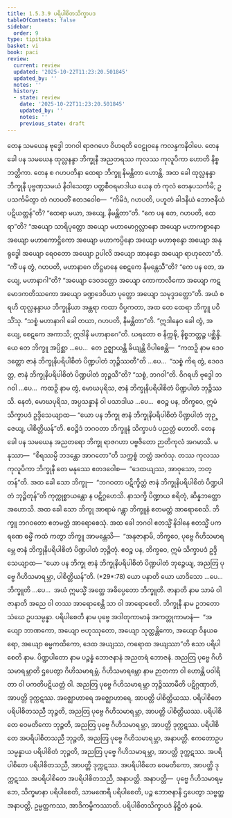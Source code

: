 ```yaml
---
title: 1.5.3.9 ပရိပါစိတသိက္ခာပဒ
tableOfContents: false
sidebar:
  order: 9
type: tipitaka
basket: vi
book: paci
review:
  current: review
  updated: '2025-10-22T11:23:20.501845'
  updated_by: ''
  notes: ''
  history:
  - state: review
    date: '2025-10-22T11:23:20.501845'
    updated_by: ''
    notes: ''
    previous_state: draft
---
```



<ReviewStatus review={frontmatter.review} showDetails={true} />

<HypothesisAnnotation frontmatter={frontmatter} />

<DynamicBreadcrumb />

<Division number="192" book="paci" e="ch" v="2" p="91">

<Paragraph number="629" book="paci">
တေန သမယေန ဗုဒ္ဓေါ ဘဂဝါ ရာဇဂဟေ ဝိဟရတိ ဝေဠုဝနေ ကလန္ဒကနိဝါပေ. တေန ခေါ ပန သမယေန ထုလ္လနန္ဒာ ဘိက္ခုနီ အညတရဿ ကုလဿ ကုလူပိကာ ဟောတိ နိစ္စဘတ္တိကာ. တေန စ ဂဟပတိနာ ထေရာ ဘိက္ခူ နိမန္တိတာ ဟောန္တိ. အထ ခေါ ထုလ္လနန္ဒာ ဘိက္ခုနီ ပုဗ္ဗဏှသမယံ နိဝါသေတွာ ပတ္တစီဝရမာဒါယ ယေန တံ ကုလံ တေနုပသင်္ကမိ; ဥပသင်္ကမိတွာ တံ ဂဟပတိံ ဧတဒဝေါစ—  “ကိမိဒံ, ဂဟပတိ, ပဟူတံ ခါဒနီယံ ဘောဇနီယံ ပဋိယတ္တန်”တိ? “ထေရာ မယာ, အယျေ, နိမန္တိတာ”တိ. “ကေ ပန တေ, ဂဟပတိ, ထေရာ”တိ? “အယျော သာရိပုတ္တော အယျော မဟာမောဂ္ဂလ္လာနော အယျော မဟာကစ္စာနော အယျော မဟာကောဋ္ဌိကော အယျော မဟာကပ္ပိနော အယျော မဟာစုန္ဒော အယျော အနုရုဒ္ဓေါ အယျော ရေဝတော အယျော ဥပါလိ အယျော အာနန္ဒော အယျော ရာဟုလော”တိ. “ကိံ ပန တွံ, ဂဟပတိ, မဟာနာဂေ တိဋ္ဌမာနေ စေဋကေ နိမန္တေသီ”တိ?
</Paragraph>

<Paragraph number="630" book="paci">
“ကေ ပန တေ, အယျေ, မဟာနာဂါ”တိ? “အယျော ဒေဝဒတ္တော အယျော ကောကာလိကော အယျော ကဋမောဒကတိဿကော အယျော ခဏ္ဍဒေဝိယာ ပုတ္တော အယျော သမုဒ္ဒဒတ္တော”တိ. အယံ စရဟိ ထုလ္လနန္ဒာယ ဘိက္ခုနိယာ အန္တရာ ကထာ ဝိပ္ပကတာ, အထ တေ ထေရာ ဘိက္ခူ ပဝိသိံသု. “သစ္စံ မဟာနာဂါ ခေါ တယာ, ဂဟပတိ, နိမန္တိတာ”တိ. “ဣဒါနေဝ ခေါ တွံ, အယျေ, စေဋကေ အကာသိ; ဣဒါနိ မဟာနာဂေ”တိ. ဃရတော စ နိက္ကဍ္ဎိ, နိစ္စဘတ္တဉ္စ ပစ္ဆိန္ဒိ.
</Paragraph>

<Paragraph number="631" book="paci">
ယေ တေ ဘိက္ခူ အပ္ပိစ္ဆာ …ပေ…  တေ ဥဇ္ဈာယန္တိ ခိယျန္တိ ဝိပါစေန္တိ—  “ကထဉှိ နာမ ဒေဝဒတ္တော ဇာနံ ဘိက္ခုနိပရိပါစိတံ ပိဏ္ဍပါတံ ဘုဉ္ဇိဿတီ”တိ …ပေ…  “သစ္စံ ကိရ တွံ, ဒေဝဒတ္တ, ဇာနံ ဘိက္ခုနိပရိပါစိတံ ပိဏ္ဍပါတံ ဘုဉ္ဇသီ”တိ? “သစ္စံ, ဘဂဝါ”တိ. ဝိဂရဟိ ဗုဒ္ဓေါ ဘဂဝါ …ပေ…  ကထဉှိ နာမ တွံ, မောဃပုရိသ, ဇာနံ ဘိက္ခုနိပရိပါစိတံ ပိဏ္ဍပါတံ ဘုဉ္ဇိဿသိ. နေတံ, မောဃပုရိသ, အပ္ပသန္နာနံ ဝါ ပသာဒါယ …ပေ…  ဧဝဉ္စ ပန, ဘိက္ခဝေ, ဣမံ သိက္ခာပဒံ ဥဒ္ဒိသေယျာထ—
</Paragraph>

<Paragraph number="632" book="paci">
<Emphasis>“ယော ပန ဘိက္ခု ဇာနံ ဘိက္ခုနိပရိပါစိတံ ပိဏ္ဍပါတံ ဘုဉ္ဇေယျ, ပါစိတ္တိယန်”</Emphasis>တိ.
</Paragraph>

<Paragraph number="633" book="paci">
ဧဝဉ္စိဒံ ဘဂဝတာ ဘိက္ခူနံ သိက္ခာပဒံ ပညတ္တံ ဟောတိ.
</Paragraph>

</Division>
<Division number="193" book="paci" e="ch" v="2" p="92">

<Paragraph number="634" book="paci">
တေန ခေါ ပန သမယေန အညတရော ဘိက္ခု ရာဇဂဟာ ပဗ္ဗဇိတော ဉာတိကုလံ အဂမာသိ. မနုဿာ—  “စိရဿမ္ပိ ဘဒန္တော အာဂတော”တိ သက္ကစ္စံ ဘတ္တံ အကံသု. တဿ ကုလဿ ကုလူပိကာ ဘိက္ခုနီ တေ မနုဿေ ဧတဒဝေါစ—  “ဒေထယျဿ, အာဝုသော, ဘတ္တန်”တိ. အထ ခေါ သော ဘိက္ခု—  “ဘဂဝတာ ပဋိက္ခိတ္တံ ဇာနံ ဘိက္ခုနိပရိပါစိတံ ပိဏ္ဍပါတံ ဘုဉ္ဇိတုန်”တိ ကုက္ကုစ္စာယန္တော န ပဋိဂ္ဂဟေသိ. နာသက္ခိ ပိဏ္ဍာယ စရိတုံ, ဆိန္နဘတ္တော အဟောသိ. အထ ခေါ သော ဘိက္ခု အာရာမံ ဂန္တွာ ဘိက္ခူနံ ဧတမတ္ထံ အာရောစေသိ. ဘိက္ခူ ဘဂဝတော ဧတမတ္ထံ အာရောစေသုံ.
</Paragraph>

<Paragraph number="635" book="paci">
အထ ခေါ ဘဂဝါ ဧတသ္မိံ နိဒါနေ ဧတသ္မိံ ပကရဏေ ဓမ္မိံ ကထံ ကတွာ ဘိက္ခူ အာမန္တေသိ—  “အနုဇာနာမိ, ဘိက္ခဝေ, ပုဗ္ဗေ ဂိဟိသမာရမ္ဘေ ဇာနံ ဘိက္ခုနိပရိပါစိတံ ပိဏ္ဍပါတံ ဘုဉ္ဇိတုံ. ဧဝဉ္စ ပန, ဘိက္ခဝေ, ဣမံ သိက္ခာပဒံ ဥဒ္ဒိသေယျာထ—
</Paragraph>

</Division>
<Division number="194" book="paci" e="ch" v="2" p="92">

<Paragraph number="636" book="paci">
<Emphasis>“ယော ပန ဘိက္ခု ဇာနံ ဘိက္ခုနိပရိပါစိတံ ပိဏ္ဍပါတံ ဘုဉ္ဇေယျ, အညတြ ပုဗ္ဗေ ဂိဟိသမာရမ္ဘာ, ပါစိတ္တိယန်”</Emphasis>တိ. (*29*:<Emphasis>78</Emphasis>)
</Paragraph>

</Division>
<Division number="195" book="paci" e="ch" v="2" p="92">

<Paragraph number="637" book="paci">
<Emphasis>ယော ပနာ</Emphasis>တိ ယော ယာဒိသော …ပေ…  <Emphasis>ဘိက္ခူ</Emphasis>တိ …ပေ…  အယံ ဣမသ္မိံ အတ္ထေ အဓိပ္ပေတော ဘိက္ခူတိ.
</Paragraph>

<Paragraph number="638" book="paci">
<Emphasis>ဇာနာတိ</Emphasis> နာမ သာမံ ဝါ ဇာနာတိ အညေ ဝါ တဿ အာရောစေန္တိ သာ ဝါ အာရောစေတိ.
</Paragraph>

<Paragraph number="639" book="paci">
<Emphasis>ဘိက္ခုနီ</Emphasis> နာမ ဥဘတောသံဃေ ဥပသမ္ပန္နာ.
</Paragraph>

<Paragraph number="640" book="paci">
<Emphasis>ပရိပါစေတိ</Emphasis> နာမ ပုဗ္ဗေ အဒါတုကာမာနံ အကတ္တုကာမာနံ—  “အယျော ဘာဏကော, အယျော ဗဟုဿုတော, အယျော သုတ္တန္တိကော, အယျော ဝိနယဓရော, အယျော ဓမ္မကထိကော, ဒေထ အယျဿ, ကရောထ အယျဿာ”တိ ဧသာ ပရိပါစေတိ နာမ.
</Paragraph>

<Paragraph number="641" book="paci">
<Emphasis>ပိဏ္ဍပါတော</Emphasis> နာမ ပဉ္စန္နံ ဘောဇနာနံ အညတရံ ဘောဇနံ.
</Paragraph>

<Paragraph number="642" book="paci">
<Emphasis>အညတြ ပုဗ္ဗေ ဂိဟိသမာရမ္ဘာ</Emphasis>တိ ဌပေတွာ ဂိဟိသမာရမ္ဘံ.
</Paragraph>

<Paragraph number="643" book="paci">
<Emphasis>ဂိဟိသမာရမ္ဘော</Emphasis> နာမ ဉာတကာ ဝါ ဟောန္တိ ပဝါရိတာ ဝါ ပကတိပဋိယတ္တံ ဝါ.
</Paragraph>

<Paragraph number="644" book="paci">
အညတြ ပုဗ္ဗေ ဂိဟိသမာရမ္ဘာ ဘုဉ္ဇိဿာမီတိ ပဋိဂ္ဂဏှာတိ, အာပတ္တိ ဒုက္ကဋဿ. အဇ္ဈောဟာရေ အဇ္ဈောဟာရေ, အာပတ္တိ ပါစိတ္တိယဿ.
</Paragraph>

</Division>
<Division number="196" book="paci" e="ch" v="2" p="93">

<Paragraph number="645" book="paci">
ပရိပါစိတေ ပရိပါစိတသညီ ဘုဉ္ဇတိ, အညတြ ပုဗ္ဗေ ဂိဟိသမာရမ္ဘာ, အာပတ္တိ ပါစိတ္တိယဿ. ပရိပါစိတေ ဝေမတိကော ဘုဉ္ဇတိ, အညတြ ပုဗ္ဗေ ဂိဟိသမာရမ္ဘာ, အာပတ္တိ ဒုက္ကဋဿ. ပရိပါစိတေ အပရိပါစိတသညီ ဘုဉ္ဇတိ, အညတြ ပုဗ္ဗေ ဂိဟိသမာရမ္ဘာ, အနာပတ္တိ. ဧကတောဥပသမ္ပန္နာယ ပရိပါစိတံ ဘုဉ္ဇတိ, အညတြ ပုဗ္ဗေ ဂိဟိသမာရမ္ဘာ, အာပတ္တိ ဒုက္ကဋဿ. အပရိပါစိတေ ပရိပါစိတသညီ, အာပတ္တိ ဒုက္ကဋဿ. အပရိပါစိတေ ဝေမတိကော, အာပတ္တိ ဒုက္ကဋဿ. အပရိပါစိတေ အပရိပါစိတသညီ, အနာပတ္တိ.
</Paragraph>

</Division>
<Division number="197" book="paci" e="ch" v="2" p="93">

<Paragraph number="646" book="paci">
အနာပတ္တိ—  ပုဗ္ဗေ ဂိဟိသမာရမ္ဘေ, သိက္ခမာနာ ပရိပါစေတိ, သာမဏေရီ ပရိပါစေတိ, ပဉ္စ ဘောဇနာနိ ဌပေတွာ သဗ္ဗတ္ထ အနာပတ္တိ, ဥမ္မတ္တကဿ, အာဒိကမ္မိကဿာတိ.

</Paragraph>
</Division>

<Paragraph number="647" type="center" book="paci">
ပရိပါစိတသိက္ခာပဒံ နိဋ္ဌိတံ နဝမံ.
</Paragraph>
